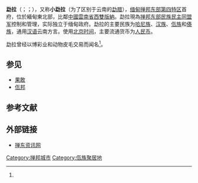 {{Infobox settlement
|name                   =勐拉
|other_name             =မိုင်းလား
|native_name            = 
|settlement_type        =[[镇|镇]]
|image_skyline          = 缅甸小勐拉大金塔.jpg
|imagesize              = 
|image_caption          = 从中国西双版纳打洛镇看勐拉大金塔以及打洛河
|pushpin_map           = Burma 
|pushpin_label_position =left
|pushpin_map_caption    =勐拉在缅甸的位置
|coordinates_display    = inline,title
|coordinates_region     = MM
|subdivision_type       = [[List_of_sovereign_states|国家]]
|subdivision_name       ={{MMR}}
|subdivision_type1      =[[缅甸行政区划|邦]]
|subdivision_name1      = [[掸邦|掸邦]]
|subdivision_type2      = [[縣_(緬甸)|縣]]
|subdivision_name2      = [[景棟縣|景棟縣]] 
|subdivision_type3      = [[鎮區_(緬甸)|鎮區]]
|subdivision_name3      = [[缅甸掸邦东部第四特区|勐拉乡]]
|subdivision_type4      = 
|subdivision_name4      =
|leader_title           = 
|leader_name            =
|established_title      = 
|established_date       = 
|area_total_km2           = 
|population_as_of               = 
|population_footnotes           =
|population_total               =
|population_density_km2         =
|timezone               =  [[缅甸标准时间|MST]]
|utc_offset             = +6.30
|latd=21|latm=39|lats=50|latNS=N
|longd=100|longm=02|longs=24|longEW=E
|elevation_footnotes    = <ref>[[GoogleEarth|GoogleEarth]]</ref> 
|elevation_m            = 640
|elevation_ft           =
|website                = 
|footnotes              = 
}}
'''勐拉'''（{{lang-my|မိုင်းလား}}；{{lang-shn|မိူင်းလႃး၊ ဝဵင်း}}；{{lang-en|Mongla}}），又称'''小勐拉'''（为了区别于云南的[[勐腊|勐腊]]），[[缅甸掸邦东部第四特区|缅甸掸邦东部第四特区]]首府，位於緬甸東北部，比鄰[[中國|中國]][[雲南省|雲南省]][[西雙版納|西雙版納]]。勐拉現為[[掸邦东部民族民主同盟军|掸邦东部民族民主同盟军]]控制和管理，实际独立于缅甸政府。勐拉的主要民族为[[哈尼族|哈尼族]]、[[汉族|汉族]]、[[佤族|佤族]]和[[傣族|傣族]]，通用[[汉语|汉语]]云南方言。使用[[北京时间|北京时间]]，主要流通货币为[[人民币|人民币]]。

勐拉曾经以博彩业和动物皮毛交易而闻名<ref name=c26myanmar />。

== 参见 ==
*[[果敢|果敢]]
*[[佤邦|佤邦]]

==参考文献==
{{reflist}}

== 外部链接 ==
*[https://web.archive.org/web/20131205073459/http://www.shan-state.com/ 掸东资讯网]

{{中缅边界}}

[[Category:掸邦城市|Category:掸邦城市]]
[[Category:佤族聚居地|Category:佤族聚居地]]